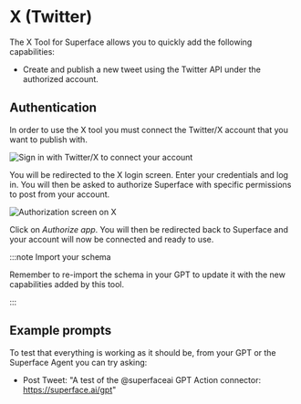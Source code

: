 # X (Twitter)

The X Tool for Superface allows you to quickly add the following capabilities:

- Create and publish a new tweet using the Twitter API under the authorized account.

## Authentication

In order to use the X tool you must connect the Twitter/X account that you want to publish with.

![Sign in with Twitter/X to connect your account](/img/tools/tools-x-signin.png)

You will be redirected to the X login screen. Enter your credentials and log in. You will then be asked to authorize Superface with specific permissions to post from your account.

![Authorization screen on X](/img/tools/tools-x-authorize.png)

Click on _Authorize app_. You will then be redirected back to Superface and your account will now be connected and ready to use.

:::note Import your schema

Remember to re-import the schema in your GPT to update it with the new capabilities added by this tool.

:::

## Example prompts

To test that everything is working as it should be, from your GPT or the Superface Agent you can try asking:

- Post Tweet: "A test of the @superfaceai GPT Action connector: https://superface.ai/gpt"
